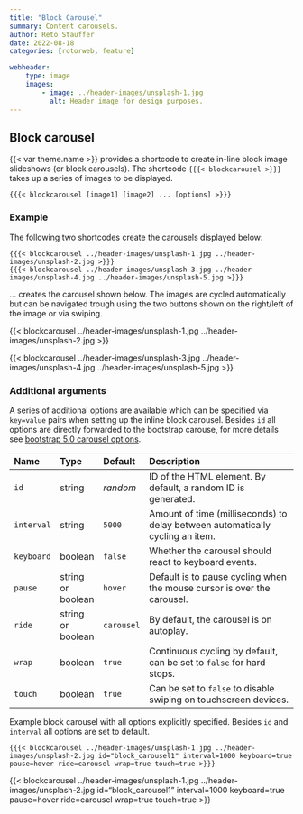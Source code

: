 ```yaml
---
title: "Block Carousel"
summary: Content carousels.
author: Reto Stauffer
date: 2022-08-18
categories: [rotorweb, feature]

webheader:
    type: image
    images:
        - image: ../header-images/unsplash-1.jpg
          alt: Header image for design purposes.
---
```



## Block carousel

{{< var theme.name >}}  provides a shortcode to create in-line block image
slideshows (or block carousels). The shortcode `{{{< blockcarousel >}}}`
takes up a series of images to be displayed.

```
{{{< blockcarousel [image1] [image2] ... [options] >}}}
```

### Example

The following two shortcodes create the carousels
displayed below:

```
{{{< blockcarousel ../header-images/unsplash-1.jpg ../header-images/unsplash-2.jpg >}}}
{{{< blockcarousel ../header-images/unsplash-3.jpg ../header-images/unsplash-4.jpg ../header-images/unsplash-5.jpg >}}}
```

... creates the carousel shown below. The images are cycled automatically but can
be navigated trough using the two buttons shown on the right/left of the image
or via swiping.

{{< blockcarousel ../header-images/unsplash-1.jpg ../header-images/unsplash-2.jpg >}}

{{< blockcarousel ../header-images/unsplash-3.jpg ../header-images/unsplash-4.jpg ../header-images/unsplash-5.jpg >}}


### Additional arguments

A series of additional options are available which can be specified via `key=value`
pairs when setting up the inline block carousel. Besides `id` all options are
directly forwarded to the bootstrap carouse, for more details see
[bootstrap 5.0 carousel options](https://getbootstrap.com/docs/5.0/components/carousel/#options).

| Name      | Type     | Default  | Description                               |
|:----------|:---------|:---------|:------------------------------------------|
| `id`      | string   | _random_ | ID of the HTML element. By default, a random ID is generated. |
| `interval` | string  | `5000`   | Amount of time (milliseconds) to delay between automatically cycling an item. |
| `keyboard` | boolean | `false`   | Whether the carousel should react to keyboard events. |
| `pause`    | string or boolean | `hover` | Default is to pause cycling when the mouse cursor is over the carousel. |
| `ride`    | string or boolean | `carousel` | By default, the carousel is on autoplay. |
| `wrap`    | boolean | `true` | Continuous cycling by default, can be set to `false` for hard stops. |
| `touch`   | boolean | `true` | Can be set to `false` to disable swiping on touchscreen devices. |


Example block carousel with all options explicitly specified. Besides `id` and `interval`
all options are set to default.

```
{{{< blockcarousel ../header-images/unsplash-1.jpg ../header-images/unsplash-2.jpg id="block_carousel1" interval=1000 keyboard=true pause=hover ride=carousel wrap=true touch=true >}}}
```

{{< blockcarousel ../header-images/unsplash-1.jpg ../header-images/unsplash-2.jpg id="block_carousel1" interval=1000 keyboard=true pause=hover ride=carousel wrap=true touch=true >}}


